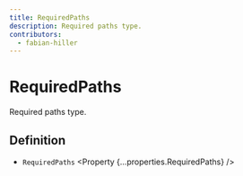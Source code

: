 ```yaml
---
title: RequiredPaths
description: Required paths type.
contributors:
  - fabian-hiller
---
```



# RequiredPaths

Required paths type.

## Definition

- `RequiredPaths` <Property {...properties.RequiredPaths} />
